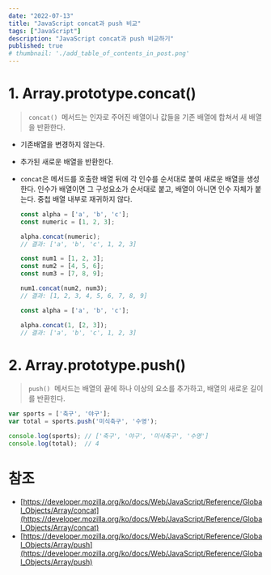 ```yaml
---
date: "2022-07-13"
title: "JavaScript concat과 push 비교"
tags: ["JavaScript"]
description: "JavaScript concat과 push 비교하기"
published: true
# thumbnail: './add_table_of_contents_in_post.png'
---
```


# 1. Array.prototype.concat()

> `concat()` 
메서드는 인자로 주어진 배열이나 값들을 기존 배열에 합쳐서 새 배열을 반환한다.
>

- 기존배열을 변경하지 않는다.
- 추가된 새로운 배열을 반환한다.
- `concat`은 메서드를 호출한 배열 뒤에 각 인수를 순서대로 붙여 새로운 배열을 생성한다.
인수가 배열이면 그 구성요소가 순서대로 붙고, 배열이 아니면 인수 자체가 붙는다. 중첩 배열 내부로 재귀하지 않다.

    ```jsx
    const alpha = ['a', 'b', 'c'];
    const numeric = [1, 2, 3];

    alpha.concat(numeric);
    // 결과: ['a', 'b', 'c', 1, 2, 3]
    ```

    ```jsx
    const num1 = [1, 2, 3];
    const num2 = [4, 5, 6];
    const num3 = [7, 8, 9];

    num1.concat(num2, num3);
    // 결과: [1, 2, 3, 4, 5, 6, 7, 8, 9]
    ```

    ```jsx
    const alpha = ['a', 'b', 'c'];

    alpha.concat(1, [2, 3]);
    // 결과: ['a', 'b', 'c', 1, 2, 3]
    ```


# 2. Array.prototype.push()

> `push()`
 메서드는 배열의 끝에 하나 이상의 요소를 추가하고, 배열의 새로운 길이를 반환힌다.
>

```jsx
var sports = ['축구', '야구'];
var total = sports.push('미식축구', '수영');

console.log(sports); // ['축구', '야구', '미식축구', '수영']
console.log(total);  // 4
```

# 참조

- [https://developer.mozilla.org/ko/docs/Web/JavaScript/Reference/Global_Objects/Array/concat](https://developer.mozilla.org/ko/docs/Web/JavaScript/Reference/Global_Objects/Array/concat)
- [https://developer.mozilla.org/ko/docs/Web/JavaScript/Reference/Global_Objects/Array/push](https://developer.mozilla.org/ko/docs/Web/JavaScript/Reference/Global_Objects/Array/push)